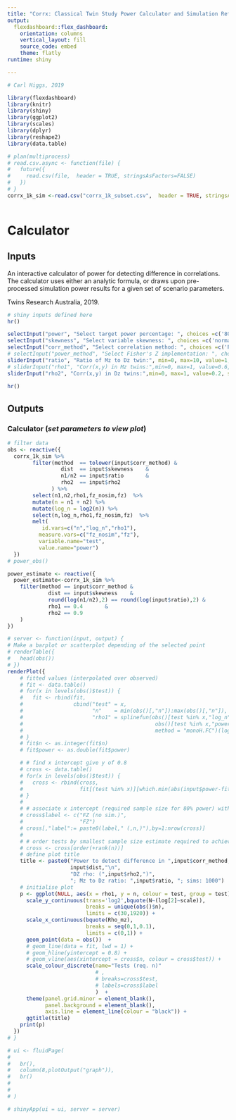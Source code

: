 ```yaml
---
title: "Corrx: Classical Twin Study Power Calculator and Simulation Reference"
output: 
  flexdashboard::flex_dashboard:
    orientation: columns
    vertical_layout: fill
    source_code: embed
    theme: flatly
runtime: shiny

---
```



```r
# Carl Higgs, 2019

library(flexdashboard)
library(knitr)
library(shiny)
library(ggplot2)
library(scales)
library(dplyr)
library(reshape2)
library(data.table)

# plan(multiprocess)
# read.csv.async <- function(file) {
#   future({
#     read.csv(file,  header = TRUE, stringsAsFactors=FALSE)
#   })
# }
corrx_1k_sim <-read.csv("corrx_1k_subset.csv",  header = TRUE, stringsAsFactors=FALSE) 
  
```
Calculator
==========

Inputs {.sidebar}
-----------------------------------------------------------------------
An interactive calculator of power for detecting difference in correlations.  The calculator uses either an analytic formula, or draws upon pre-processed simulation power results for a given set of scenario parameters.

Twins Research Australia, 2019.

```r
# shiny inputs defined here
hr()

selectInput("power", "Select target power percentage: ", choices =c('80', '90') ,selected = '80')
selectInput("skewness", "Select variable skewness: ", choices =c('normal', 'mild', 'extreme') ,selected = 'normal')
selectInput("corr_method", "Select correlation method: ", choices =c('Pearson', 'Spearman') ,selected = 'normal')
# selectInput("power_method", "Select Fisher's Z implementation: ", choices =c('analytical', 'simulation') ,selected = 'analytical')
sliderInput("ratio", "Ratio of Mz to Dz twin:", min=0, max=10, value=1, step=1)
# sliderInput("rho1", "Corr(x,y) in Mz twins:",min=0, max=1, value=0.6, step=0.01)
sliderInput("rho2", "Corr(x,y) in Dz twins:",min=0, max=1, value=0.2, step=0.1)
    
hr()

```


Outputs
-----------------------------------------------------------------------
    
### Calculator (<i>set parameters to view plot</i>)
```r

# filter data
obs <- reactive({
  corrx_1k_sim %>%
        filter(method  == tolower(input$corr_method) &
                 dist  == input$skewness    &
                 n1/n2 == input$ratio       &
                 rho2  == input$rho2
              ) %>%
        select(n1,n2,rho1,fz_nosim,fz)  %>%
        mutate(n = n1 + n2) %>%
        mutate(log_n = log2(n)) %>%
        select(n,log_n,rho1,fz_nosim,fz)  %>%
        melt(
           id.vars=c("n","log_n","rho1"),
          measure.vars=c("fz_nosim","fz"),
          variable.name="test",
          value.name="power")
  })
# power_obs()

power_estimate <- reactive({
  power_estimate<-corrx_1k_sim %>%
    filter(method == input$corr_method &
             dist == input$skewness    &
             round(log(n1/n2),2) == round(log(input$ratio),2) &
             rho1 == 0.4       &
             rho2 == 0.9
    ) 
})
```



```r
# server <- function(input, output) {
# Make a barplot or scatterplot depending of the selected point
# renderTable({
#   head(obs())
# })
renderPlot({
    # fitted values (interpolated over observed)
    # fit <- data.table()
    # for(x in levels(obs()$test)) {
    #   fit <- rbind(fit,
    #                cbind("test" = x,
    #                      "n"    = min(obs()[,"n"]):max(obs()[,"n"]),
    #                      "rho1" = splinefun(obs()[test %in% x,"log_n"],
    #                                          obs()[test %in% x,"power"],
    #                                          method = "monoH.FC")(log2(min(obs()$n):max(obs()$n)))))
    # }
    # fit$n <- as.integer(fit$n)
    # fit$power <- as.double(fit$power)

    # # find x intercept give y of 0.8
    # cross <- data.table()
    # for(x in levels(obs()$test)) {
    #   cross <- rbind(cross,
    #                  fit[(test %in% x)][which.min(abs(input$power-fit[(test %in% x),power]))])
    # }
    # 
    # # associate x intercept (required sample size for 80% power) with test name
    # cross$label <- c("FZ (no sim.)",
    #                  "FZ")
    # cross[,"label":= paste0(label," (,n,)"),by=1:nrow(cross)]
    # 
    # # order tests by smallest sample size estimate required to achieve power threshold
    # cross <- cross[order(+rank(n))]
    # define plot title
    title <- paste0("Power to detect difference in ",input$corr_method," correlations, by sample size\n",
                    input$dist,"\n",
                    "DZ rho: (",input$rho2,")",
                    "; Mz to Dz ratio: ",input$ratio, "; sims: 1000")
    # initialise plot
    p <- ggplot(NULL, aes(x = rho1, y = n, colour = test, group = test))+ 
      scale_y_continuous(trans='log2',bquote(N~(log[2]~scale)), 
                         breaks = unique(obs()$n),
                         limits = c(30,1920)) +
      scale_x_continuous(bquote(Rho_mz), 
                         breaks = seq(0,1,0.1),
                         limits = c(0,1)) +
      geom_point(data = obs())  +
      # geom_line(data = fit, lwd = 1) +
      # geom_hline(yintercept = 0.8) +
      # geom_vline(aes(xintercept = cross$n, colour = cross$test)) +
      scale_colour_discrete(name="Tests (req. n)"
                            # ,
                            # breaks=cross$test,
                            # labels=cross$label
                            )  +
      theme(panel.grid.minor = element_blank(),
            panel.background = element_blank(), 
            axis.line = element_line(colour = "black")) +
      ggtitle(title)
    print(p)
  })
# }
```

```r
# ui <- fluidPage(
# 
#   br(),
#   column(8,plotOutput("graph")),
#   br()
# 
# 
# )
```

```r
# shinyApp(ui = ui, server = server)
```


